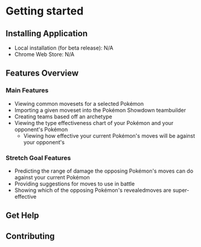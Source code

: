 

# Getting started

## Installing Application
* Local installation (for beta release): N/A
* Chrome Web Store: N/A

## Features Overview

### Main Features
* Viewing common movesets for a selected Pokémon
* Importing a given moveset into the Pokémon Showdown teambuilder
* Creating teams based off an archetype
* Viewing the type effectiveness chart of your Pokémon and your opponent's Pokémon
    * Viewing how effective your current Pokémon's moves will be against your opponent's

### Stretch Goal Features
* Predicting the range of damage the opposing Pokémon's moves can do against your current Pokémon
* Providing suggestions for moves to use in battle
* Showing which of the opposing Pokémon's revealedmoves are super-effective

## Get Help

## Contributing
